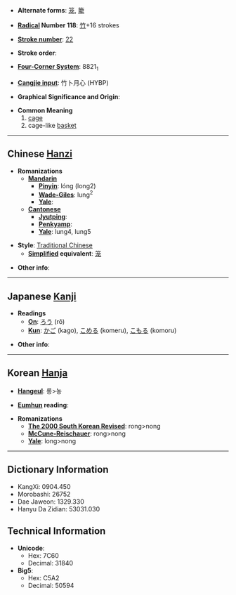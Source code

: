 * '''Alternate forms''': [[笼]], [[籠]]

* '''[[Wiktionary:Chinese radical index| Radical]] Number 118''': [[Wiktionary:Chinese radical index 竹|竹]]+16 strokes

* '''[[Wiktionary:Chinese total strokes index|Stroke number]]''': [[Wiktionary:Chinese total strokes index 22|22]]

* '''Stroke order''': 

* '''[[Wiktionary:Chinese four corner index|Four-Corner System]]''': 8821<sub>1</sub>

* '''[[Wiktionary:Chinese Cangjie index|Cangjie input]]''': 竹卜月心 (HYBP)

* '''Graphical Significance and Origin''': 

* '''Common Meaning'''
*#[[cage]]
*# cage-like [[basket]]

----

== Chinese [[Hanzi]] ==

* '''Romanizations'''
** '''[[Mandarin]]'''
*** '''[[Pinyin]]''': lóng (long2)
*** '''[[Wade-Giles]]''': lung<sup>2</sup>
*** '''[[Yale]]''': 
** '''[[Cantonese]]'''
*** '''[[Jyutping]]''':
*** '''[[Penkyamp]]''': 
*** '''[[Yale]]''': lung4, lung5

* '''Style''': [[Traditional Chinese]] 
** '''[[Simplified Chinese|Simplified]] equivalent''': [[笼]]

* '''Other info''': 

----

== Japanese [[Kanji]] ==

* '''Readings'''
** '''[[On]]''': [[ろう]] (rō)
** '''[[Kun]]''': [[かご]] (kago), [[こめる]] (komeru), [[こもる]] (komoru)

* '''Other info''':  

----

== Korean [[Hanja]] ==

* '''[[Hangeul]]''': 롱>농

* '''[[Eumhun]] reading''': 

* '''Romanizations'''
** '''[[The 2000 South Korean Revised Romanization|The 2000 South Korean Revised]]''': rong>nong
** '''[[McCune-Reischauer]]''': rong>nong
** '''[[Yale]]''': long>nong

----

== Dictionary Information ==

* KangXi: 0904.450
* Morobashi: 26752
* Dae Jaweon: 1329.330
* Hanyu Da Zidian: 53031.030

== Technical Information ==

* '''Unicode''':
** Hex: 7C60
** Decimal: 31840
* '''Big5''':
** Hex: C5A2
** Decimal: 50594
